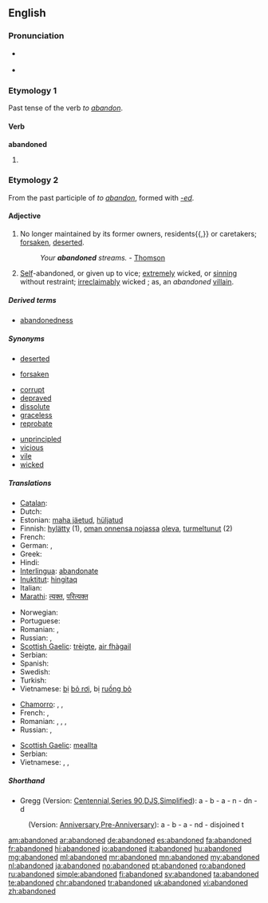 ==English==

===Pronunciation===
* {{a|RP}} {{IPA|/əˈbændənd/}}
* {{audio|en-us-abandoned.ogg|Audio (US)}}

===Etymology 1===
Past tense of the verb ''to [[abandon]]''.

====Verb====
'''abandoned'''

# {{past of|[[abandon]]}}

===Etymology 2===
From the past participle of ''to [[abandon]]'', formed with ''[[-ed]]''.

====Adjective====
{{en-adj}}

# No longer maintained by its former owners, residents{{,}} or caretakers; [[forsaken]], [[deserted]].
#: ''Your '''abandoned''' streams.'' - [[Thomson]]
# [[self|Self]]-abandoned, or given up to vice; [[extremely]] wicked, or [[sinning]] without restraint; [[irreclaimably]] wicked ; as, an ''abandoned'' [[villain]].

=====Derived terms=====
* [[abandonedness]]

=====Synonyms=====
{{rel-top|forsaken, deserted}}
* [[deserted]]
{{rel-mid}}
* [[forsaken]]
{{rel-bottom}}

{{rel-top|self-abandoned, wicked, given up to vice etc.}}
* [[corrupt]]
* [[depraved]]
* [[dissolute]]
* [[graceless]]
* [[reprobate]]
{{rel-mid}}
* [[unprincipled]]
* [[vicious]]
* [[vile]]
* [[wicked]]
{{rel-bottom}}

=====Translations=====
{{trans-top|forsaken, deserted}}
* [[Catalan]]: {{t|ca|abandonat}}
* Dutch: {{t+|nl|verlaten}}
* Estonian: [[maha jäetud]], [[hüljatud]]
* Finnish: [[hylätty]] (1), [[oman onnensa nojassa]] [[olla#Finnish|oleva]], [[turmeltunut]] (2)
* French: {{t+|fr|abandonné}}
* German: {{t+|de|verlassen}}, {{t-|de|herrenlos}}
* Greek: {{t|el|εγκατελελειμμένος}}
* Hindi: {{t|hi|परित्यक्त|m|tr=parityakt|sc=Deva}}
* [[Interlingua]]: [[abandonate]]
* [[Inuktitut]]: [[hingitaq]]
* Italian: {{t+|it|abbandonato}}
* [[Marathi]]: [[त्यक्त]], [[परित्यक्त]]
{{trans-mid}}
* Norwegian: {{t|no|løssluppen}}
* Portuguese: {{t+|pt|abandonado}}
* Romanian: {{t-|ro|abandonat|m}}, {{t|ro|părăsit|m|n}}
* Russian: {{t|ru|заброшенный}}, {{t|ru|покинутый}}
* [[Scottish Gaelic]]: [[trèigte]], [[fàg|air fhàgail]]
* Serbian: {{t|sr|напуштен|m|tr=napušten|sc=Cyrl}}
* Spanish: {{t+|es|abandonado}}
* Swedish: {{t|sv|övergiven}}
* Turkish: {{t-|tr|terk edilmiş}}
* Vietnamese: [[bị]] [[bỏ rơi]], bị [[ruồng bỏ]]
{{trans-bottom}}

{{trans-top|wicked, self-abandoned, given to sin}}
* [[Chamorro]]: {{t-|ch|maabandona|xs=Chamorro}},  {{t-|ch|madingo|xs=Chamorro}},  {{t-|ch|mayute|xs=Chamorro}}
* French: {{t+|fr|dévergondé|m}}, {{t+|fr|dévergondée|f}}
* Romanian: {{t-|ro|vicios|m}}, {{t|ro|desfrânat|m|n}}, {{t|ro|imoral|m|n}}, {{t|ro|nerușinat|m|n}}
* Russian: {{t|ru|падший}}, {{t|ru|распутный}}
{{trans-mid}}
* [[Scottish Gaelic]]: [[meallta]]
* Serbian: {{t|sr|запуштен|m|tr=zapušten|sc=Cyrl}}
* Vietnamese: {{t+|vi|phóng đãng|xs=Vietnamese}}, {{t+|vi|truỵ lạc|xs=Vietnamese}}, {{t+|vi|trụy lạc|xs=Vietnamese}}
{{trans-bottom}}

=====Shorthand=====

* Gregg (Version: [http://en.wikipedia.org/wiki/Gregg_Shorthand#Centennial_Gregg_Shorthand Centennial],[http://en.wikipedia.org/wiki/Gregg_Shorthand#Series_90_Gregg_Shorthand Series 90],[http://en.wikipedia.org/wiki/Gregg_Shorthand#Diamond_Jubilee_Gregg_Shorthand  DJS],[http://en.wikipedia.org/wiki/Gregg_Shorthand#Simplified_Gregg_Shorthand Simplified]): a - b - a - n - dn - d
: (Version: [http://en.wikipedia.org/wiki/Gregg_Shorthand#Anniversary_Gregg_Shorthand Anniversary],[http://en.wikipedia.org/wiki/Gregg_Shorthand#Pre-Anniversary_Gregg_Shorthand Pre-Anniversary]): a - b - a - nd - disjoined t

[[am:abandoned]]
[[ar:abandoned]]
[[de:abandoned]]
[[es:abandoned]]
[[fa:abandoned]]
[[fr:abandoned]]
[[hi:abandoned]]
[[io:abandoned]]
[[it:abandoned]]
[[hu:abandoned]]
[[mg:abandoned]]
[[ml:abandoned]]
[[mr:abandoned]]
[[mn:abandoned]]
[[my:abandoned]]
[[nl:abandoned]]
[[ja:abandoned]]
[[no:abandoned]]
[[pt:abandoned]]
[[ro:abandoned]]
[[ru:abandoned]]
[[simple:abandoned]]
[[fi:abandoned]]
[[sv:abandoned]]
[[ta:abandoned]]
[[te:abandoned]]
[[chr:abandoned]]
[[tr:abandoned]]
[[uk:abandoned]]
[[vi:abandoned]]
[[zh:abandoned]]